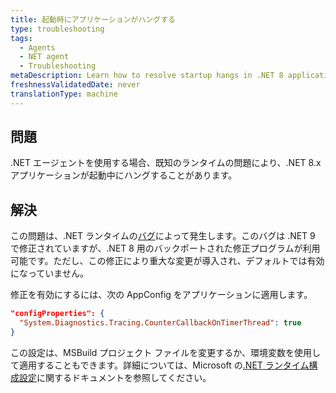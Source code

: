 ```yaml
---
title: 起動時にアプリケーションがハングする
type: troubleshooting
tags:
  - Agents
  - NET agent
  - Troubleshooting
metaDescription: Learn how to resolve startup hangs in .NET 8 applications caused by a known runtime issue.
freshnessValidatedDate: never
translationType: machine
---
```


## 問題

.NET エージェントを使用する場合、既知のランタイムの問題により、.NET 8.x アプリケーションが起動中にハングすることがあります。

## 解決

この問題は、.NET ランタイムの[バグ](https://github.com/dotnet/runtime/issues/93175)によって発生します。このバグは .NET 9 で修正されていますが、.NET 8 用のバックポートされた修正プログラムが利用可能です。ただし、この修正により重大な変更が導入され、デフォルトでは有効になっていません。

修正を有効にするには、次の AppConfig をアプリケーションに適用します。

```json
"configProperties": {
  "System.Diagnostics.Tracing.CounterCallbackOnTimerThread": true
} 
```

この設定は、MSBuild プロジェクト ファイルを変更するか、環境変数を使用して適用することもできます。詳細については、Microsoft の[.NET ランタイム構成設定](https://learn.microsoft.com/en-us/dotnet/core/runtime-config/)に関するドキュメントを参照してください。